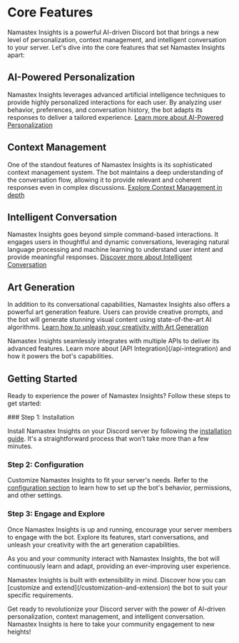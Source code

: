 
# Core Features

Namastex Insights is a powerful AI-driven Discord bot that brings a new level of personalization, context management, and intelligent conversation to your server. Let's dive into the core features that set Namastex Insights apart:

## AI-Powered Personalization

Namastex Insights leverages advanced artificial intelligence techniques to provide highly personalized interactions for each user. By analyzing user behavior, preferences, and conversation history, the bot adapts its responses to deliver a tailored experience. [Learn more about AI-Powered Personalization](/core-features/ai-powered-personalization)

## Context Management

One of the standout features of Namastex Insights is its sophisticated context management system. The bot maintains a deep understanding of the conversation flow, allowing it to provide relevant and coherent responses even in complex discussions. [Explore Context Management in depth](/core-features/context-management)

## Intelligent Conversation

Namastex Insights goes beyond simple command-based interactions. It engages users in thoughtful and dynamic conversations, leveraging natural language processing and machine learning to understand user intent and provide meaningful responses. [Discover more about Intelligent Conversation](/core-features/intelligent-conversation)

## Art Generation

In addition to its conversational capabilities, Namastex Insights also offers a powerful art generation feature. Users can provide creative prompts, and the bot will generate stunning visual content using state-of-the-art AI algorithms. [Learn how to unleash your creativity with Art Generation](/core-features/art-generation)

<Callout emoji="💡">
Namastex Insights seamlessly integrates with multiple APIs to deliver its advanced features. Learn more about [API Integration](/api-integration) and how it powers the bot's capabilities.
</Callout>

## Getting Started

Ready to experience the power of Namastex Insights? Follow these steps to get started:

<Steps>
### Step 1: Installation

Install Namastex Insights on your Discord server by following the [installation guide](/getting-started/installation). It's a straightforward process that won't take more than a few minutes.

### Step 2: Configuration

Customize Namastex Insights to fit your server's needs. Refer to the [configuration section](/getting-started/configuration) to learn how to set up the bot's behavior, permissions, and other settings.

### Step 3: Engage and Explore

Once Namastex Insights is up and running, encourage your server members to engage with the bot. Explore its features, start conversations, and unleash your creativity with the art generation capabilities.
</Steps>

As you and your community interact with Namastex Insights, the bot will continuously learn and adapt, providing an ever-improving user experience.

<Callout emoji="🚀">
Namastex Insights is built with extensibility in mind. Discover how you can [customize and extend](/customization-and-extension) the bot to suit your specific requirements.
</Callout>

Get ready to revolutionize your Discord server with the power of AI-driven personalization, context management, and intelligent conversation. Namastex Insights is here to take your community engagement to new heights!